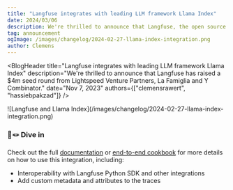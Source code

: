 ```yaml
---
title: "Langfuse integrates with leading LLM framework Llama Index"
date: 2024/03/06
description: We're thrilled to announce that Langfuse, the open source observability and analytics solution for LLM applications, has raised a $4m seed round from Lightspeed Venture Partners, La Famiglia and Y Combinator.
tag: announcement
ogImage: /images/changelog/2024-02-27-llama-index-integration.png
author: Clemens
---
```



<BlogHeader
  title="Langfuse integrates with leading LLM framework Llama Index"
  description="We're thrilled to announce that Langfuse has raised a $4m seed round from Lightspeed Venture Partners, La Famiglia and Y Combinator."
  date="Nov 7, 2023"
  authors={["clemensrawert", "hassiebpakzad"]}
/>

<Frame fullWidth className="mb-12">
  ![Langfuse and Llama Index](/images/changelog/2024-02-27-llama-index-integration.png)
</Frame>


### 🦙🪢 Dive in

Check out the full [documentation](/docs/integrations/llama-index/get-started) or [end-to-end cookbook](/docs/integrations/llama-index/example-python) for more details on how to use this integration, including:
- Interoperability with Langfuse Python SDK and other integrations
- Add custom metadata and attributes to the traces